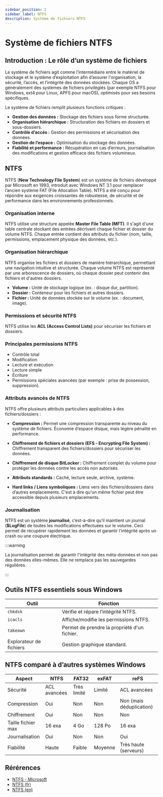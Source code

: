 ```yaml
---
sidebar_position: 2
sidebar_label: NTFS
description: Système de fichiers NTFS
---
```


# Système de fichiers NTFS

## Introduction : Le rôle d’un système de fichiers

Le système de fichiers agit comme l’intermédiaire entre le matériel de stockage
et le système d’exploitation afin d’assurer l'organisation, la sécurité,
l’accès, et l’intégrité des données stockées. Chaque OS a généralement des
systèmes de fichiers privilégiés (par exemple NTFS pour Windows, ext4 pour
Linux, APFS pour macOS), optimisés pour ses besoins spécifiques.

Le système de fichiers remplit plusieurs fonctions critiques :

- **Gestion des données :** Stockage des fichiers sous forme structurée.
- **Organisation hiérarchique :** Structuration des fichiers en dossiers et sous-dossiers.
- **Contrôle d’accès :** Gestion des permissions et sécurisation des données.
- **Gestion de l’espace :** Optimisation du stockage des données.
- **Fiabilité et performance :** Récupération en cas d’erreurs, journalisation des modifications et gestion efficace des fichiers volumineux.


## NTFS

NTFS (**New Technology File System**) est un système de fichiers développé par
Microsoft en 1993, introduit avec Windows NT 3.1 pour remplacer l’ancien
système FAT (File Allocation Table). NTFS a été conçu pour répondre aux
exigences croissantes de robustesse, de sécurité et de performance dans les
environnements professionnels.

### Organisation interne

NTFS utilise une structure appelée **Master File Table (MFT)**. Il s'agit d'une
  table centrale stockant des entrées décrivant chaque fichier et dossier du
  volume NTFS. Chaque entrée contient des attributs du fichier (nom, taille,
  permissions, emplacement physique des données, etc.).


### Organisation hiérarchique

NTFS organise les fichiers et dossiers de manière hiérarchique, permettant
  une navigation intuitive et structurée. Chaque volume NTFS est représenté
  par une arborescence de dossiers, où chaque dossier peut contenir des
  fichiers et d'autres dossiers.

- **Volume :** Unité de stockage logique (ex. : disque dur, partition).
- **Dossier :** Conteneur pour les fichiers et autres dossiers.
- **Fichier :** Unité de données stockée sur le volume (ex. : document, image).

### Permissions et sécurité NTFS

NTFS utilise les **ACL (Access Control Lists)** pour sécuriser les fichiers et dossiers.

### Principales permissions NTFS

* Contrôle total
* Modification
* Lecture et exécution
* Lecture simple
* Écriture
* Permissions spéciales avancées (par exemple : prise de possession, suppression).


### Attributs avancés de NTFS

NTFS offre plusieurs attributs particuliers applicables à des fichiers/dossiers :

* **Compression :** Permet une compression transparente au niveau du système de
  fichiers. Économie d’espace disque, mais légère pénalité en performance.

* **Chiffrement de fichiers et dossiers (EFS - Encrypting File System) :**
  Chiffrement transparent des fichiers/dossiers pour sécuriser les données.

* **Chiffrement de disque BitLocker :**  Chiffrement complet du volume pour
  protéger les données contre les accès non autorisés.

* **Attributs standards :** Caché, lecture seule, archive, système.

* **Hard links / Liens symboliques :** Liens vers des fichiers/dossiers dans
    d’autres emplacements. C'est à dire qu'un même fichier peut être accessible
    depuis plusieurs emplacements.


### Journalisation

NTFS est un système **journalisé**, c’est-à-dire qu’il maintient un journal
(**\$LogFile**) de toutes les modifications effectuées sur le volume. Ceci
permet de récupérer rapidement les données et garantir l'intégrité après un
crash ou une coupure électrique.

:::warning

La journalisation permet de garantir l'intégrité des méta-données et non pas des
  données elles-mêmes. Elle ne remplace pas les sauvegardes régulières.

:::


## Outils NTFS essentiels sous Windows

| Outil                   | Fonction                                     |
| ----------------------- | -------------------------------------------- |
| `chkdsk`                | Vérifie et répare l’intégrité NTFS.          |
| `icacls`                | Affiche/modifie les permissions NTFS.        |
| `takeown`               | Permet de prendre la propriété d'un fichier. |
| Explorateur de fichiers | Gestion graphique standard.                  |


## NTFS comparé à d’autres systèmes Windows

| Aspect             | NTFS         | FAT32       | exFAT   | reFS                     |
| ------------------ | ------------ | ----------- | ------- | ------------------------ |
| Sécurité           | ACL avancées | Très limité | Limité  | ACL avancées             |
| Compression        | Oui          | Non         | Non     | Non (mais déduplication) |
| Chiffrement        | Oui          | Non         | Non     | Non                      |
| Taille fichier max | 16 exa       | 4 Go        | 128 Po  | 16 exa                   |
| Journalisation     | Oui          | Non         | Non     | Oui                      |
| Fiabilité          | Haute        | Faible      | Moyenne | Très haute (serveurs)    |


## Rérérences

- [NTFS - Microsoft](https://learn.microsoft.com/fr-fr/windows-server/storage/file-server/ntfs-overview)
- [NTFS (fr)](https://fr.wikipedia.org/wiki/NTFS)
- [NTFS (en)](https://en.wikipedia.org/wiki/NTFS)